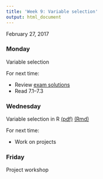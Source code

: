 ```yaml
---
title: 'Week 9: Variable selection'
output: html_document
---
```


February 27, 2017

### Monday

Variable selection 


For next time: 

* Review [exam solutions](assets/sol_exam_m430.pdf)
* Read 7.1--7.3


### Wednesday

Variable selection in R [(pdf)](https://github.com/math430-lu/notes/blob/master/lec13/model-selection-r.pdf) [(Rmd)](https://github.com/math430-lu/notes/blob/master/lec13/model-selection-r.Rmd)

For next time: 

* Work on projects


### Friday

Project workshop
